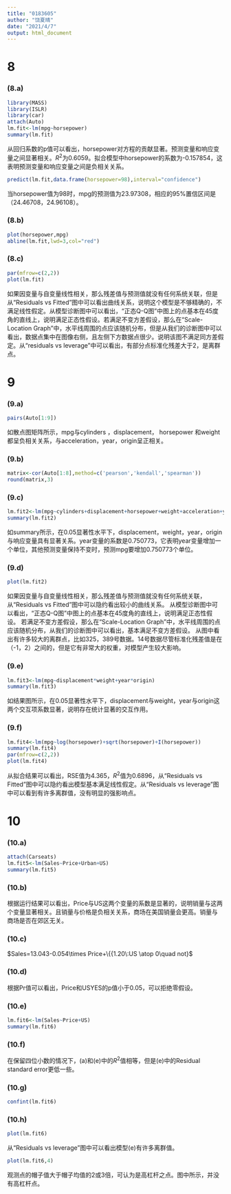 ```yaml
---
title: "0183605"
author: "饶夏晴"
date: "2021/4/7"
output: html_document
---
```


# 8
### (8.a)
```r
library(MASS)
library(ISLR)
library(car)
attach(Auto)
lm.fit<-lm(mpg~horsepower) 
summary(lm.fit)
```
从回归系数的p值可以看出，horsepower对方程的贡献显著。预测变量和响应变量之间显著相关。$R^2$为0.6059。拟合模型中horsepower的系数为-0.157854，这表明预测变量和响应变量之间是负相关关系。
```r
predict(lm.fit,data.frame(horsepower=98),interval="confidence")
```
当horsepower值为98时，mpg的预测值为23.97308，相应的95%置信区间是（24.46708，24.96108）。

### (8.b)
```r
plot(horsepower,mpg)
abline(lm.fit,lwd=3,col="red")
```

### (8.c)
```r
par(mfrow=c(2,2))
plot(lm.fit)
```

如果因变量与自变量线性相关，那么残差值与预测值就没有任何系统关联，但是从“Residuals vs Fitted”图中可以看出曲线关系，说明这个模型是不够精确的，不满足线性假定。从模型诊断图中可以看出，“正态Q-Q图”中图上的点基本在45度角的直线上，说明满足正态性假设。若满足不变方差假设，那么在“Scale-Location Graph”中，水平线周围的点应该随机分布，但是从我们的诊断图中可以看出，数据点集中在图像右侧，且左侧下方数据点很少。说明该图不满足同方差假定。从“residuals vs leverage”中可以看出，有部分点标准化残差大于2，是离群点。

# 9
### (9.a)
```r
pairs(Auto[1:9])
```

如散点图矩阵所示，mpg与cylinders ，displacement， horsepower 和weight都呈负相关关系，与acceleration，year，origin呈正相关。

### (9.b)
```r
matrix<-cor(Auto[1:8],method=c('pearson','kendall','spearman'))
round(matrix,3)
```

### (9.c)
```r
lm.fit2<-lm(mpg~cylinders+displacement+horsepower+weight+acceleration+year+origin) 
summary(lm.fit2)
```

如summary所示，在0.05显著性水平下，displacement，weight，year，origin与响应变量具有显著关系。year变量的系数是0.750773，它表明year变量增加一个单位，其他预测变量保持不变时，预测mpg要增加0.750773个单位。

### (9.d)
```r
plot(lm.fit2)
```

如果因变量与自变量线性相关，那么残差值与预测值就没有任何系统关联，从“Residuals vs Fitted”图中可以隐约看出较小的曲线关系。
从模型诊断图中可以看出，“正态Q-Q图”中图上的点基本在45度角的直线上，说明满足正态性假设。
若满足不变方差假设，那么在“Scale-Location Graph”中，水平线周围的点应该随机分布，从我们的诊断图中可以看出，基本满足不变方差假设。
从图中看出有许多较大的离群点，比如325，389号数据。14号数据尽管标准化残差值是在（-1，2）之间的，但是它有非常大的权重，对模型产生较大影响。

### (9.e)
```r
lm.fit3<-lm(mpg~displacement*weight+year*origin) 
summary(lm.fit3)
```

如结果图所示，在0.05显著性水平下，displacement与weight，year与origin这两个交互项系数显著，说明存在统计显著的交互作用。

### (9.f)
```r
lm.fit4<-lm(mpg~log(horsepower)+sqrt(horsepower)+I(horsepower)) 
summary(lm.fit4)
par(mfrow=c(2,2))
plot(lm.fit4)
```
从拟合结果可以看出，RSE值为4.365，$R^2$值为0.6896，从“Residuals vs Fitted”图中可以隐约看出模型基本满足线性假定。从“Residuals vs leverage”图中可以看到有许多离群值，没有明显的强影响点。

# 10
### (10.a)
```r
attach(Carseats)
lm.fit5<-lm(Sales~Price+Urban+US)
summary(lm.fit5)
```

### (10.b)
根据运行结果可以看出，Price与US这两个变量的系数是显著的，说明销量与这两个变量显著相关。且销量与价格是负相关关系，商场在美国销量会更高。销量与 商场是否在郊区无关。

### (10.c)
$Sales=13.043-0.054\times Price+\{{1.20\:US \atop 0\quad not}$

### (10.d)
根据Pr值可以看出，Price和USYES的p值小于0.05，可以拒绝零假设。

### (10.e)
```r
lm.fit6<-lm(Sales~Price+US)
summary(lm.fit6)
```

### (10.f)
在保留四位小数的情况下，(a)和(e)中的$R^2$值相等，但是(e)中的Residual standard error更低一些。

### (10.g)
```r
confint(lm.fit6)
```
### (10.h)
```r
plot(lm.fit6)
```

从“Residuals vs leverage”图中可以看出模型(e)有许多离群值。

```r
plot(lm.fit6,4)
```

观测点的帽子值大于帽子均值的2或3倍，可认为是高杠杆之点。图中所示，并没有高杠杆点。